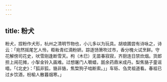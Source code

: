 ```yaml
---
---
---
```

title: 粉犬
---



粉犬，捏粉作犬形，杭州之清明节物也，小儿多以为玩具。胡琅圃尝有诗咏之，诗云：「宛然摇尾乞人怜，粔籹青红滴粉妍。踪逐饧箫吹过市，香分槐火试烹鲜。守花解傍司花史，吠雪刚逢断雪天。枸（木巳）无苗春寂寂，齐厨连日禁炊烟。货郎担上闹花摊，小掣金铃入画难。过想屠门人嚼蜡，舐余药鼎米成丹。梨焦貉子童谣唱，「《北史》：「狐非狐，貉非貉，焦棃狗子啮断索。」」车轹、刍灵祖道看。春祖已过乡饮酒，枌榆人散暮烟寒。」